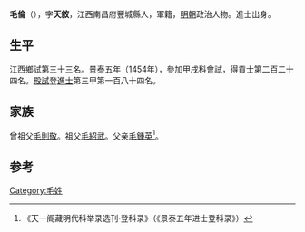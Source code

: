 {{Otheruses|other=名为毛倫的其他人物|毛倫}}

'''毛倫'''（{{bd|1417年||？}}），字'''天敘'''，江西南昌府豐城縣人，軍籍，[[明朝|明朝]]政治人物。進士出身。

== 生平 ==
江西鄉試第三十三名。[[景泰|景泰]]五年（1454年），參加甲戌科[[會試|會試]]，得[[貢士|貢士]]第二百二十四名。[[殿試|殿試]]登[[進士|進士]]第三甲第一百八十四名。

== 家族 ==
曾祖父[[毛則敬|毛則敬]]。祖父[[毛紹武|毛紹武]]。父亲[[毛鍾英|毛鍾英]]<ref>《天一阁藏明代科举录选刊·登科录》（《景泰五年进士登科录》）</ref>。

==参考==
{{reflist}}

{{景泰五年甲戌科殿試金榜}}

{{Authority control}}

{{DEFAULTSORT:}}
[[Category:毛姓|Category:毛姓]]


{{明朝人物小作品}}